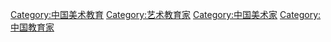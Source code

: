 [[Category:中国美术教育|Category:中国美术教育]]
[[Category:艺术教育家|Category:艺术教育家]]
[[Category:中国美术家|Category:中国美术家]]
[[Category:中国教育家|Category:中国教育家]]
